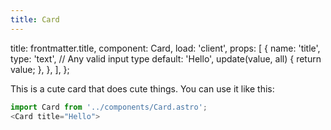 ```yaml
---
title: Card
---
```



  title: frontmatter.title,
  component: Card,
  load: 'client',
  props: [
    {
      name: 'title',
      type: 'text', // Any valid input type
      default: 'Hello',
      update(value, all) {
        return value;
      },
    },
  ],
};

This is a cute card that does cute things. You can use it like this:

```js
import Card from '../components/Card.astro';
<Card title="Hello">
```
